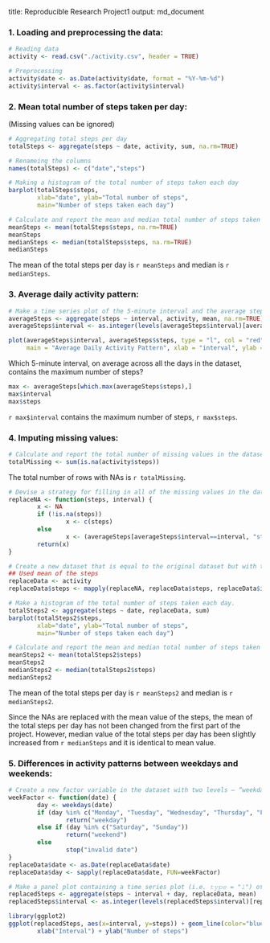 title: Reproducible Research Project1
output: md_document

### 1. Loading and preprocessing the data:
```R
# Reading data
activity <- read.csv("./activity.csv", header = TRUE)

# Preprocessing
activity$date <- as.Date(activity$date, format = "%Y-%m-%d")
activity$interval <- as.factor(activity$interval)
```


### 2. Mean total number of steps taken per day: 
(Missing values can be ignored)
```R
# Aggregating total steps per day 
totalSteps <- aggregate(steps ~ date, activity, sum, na.rm=TRUE)

# Renameing the columns
names(totalSteps) <- c("date","steps")

# Making a histogram of the total number of steps taken each day
barplot(totalSteps$steps,
        xlab="date", ylab="Total number of steps",
        main="Number of steps taken each day")

# Calculate and report the mean and median total number of steps taken per day
meanSteps <- mean(totalSteps$steps, na.rm=TRUE)
meanSteps
medianSteps <- median(totalSteps$steps, na.rm=TRUE)
medianSteps
```
The mean of the total steps per day is `r meanSteps` and median is `r medianSteps`.


### 3. Average daily activity pattern:
```R
# Make a time series plot of the 5-minute interval and the average steps
averageSteps <- aggregate(steps ~ interval, activity, mean, na.rm=TRUE)
averageSteps$interval <- as.integer(levels(averageSteps$interval)[averageSteps$interval])

plot(averageSteps$interval, averageSteps$steps, type = "l", col = "red", lwd = 2, 
     main = "Average Daily Activity Pattern", xlab = "interval", ylab = "average steps")
```

Which 5-minute interval, on average across all the days in the dataset, contains the maximum number of steps?
```R
max <- averageSteps[which.max(averageSteps$steps),]
max$interval
max$steps
```
`r max$interval` contains the maximum number of steps, `r max$steps`.


### 4. Imputing missing values:
```R
# Calculate and report the total number of missing values in the dataset 
totalMissing <- sum(is.na(activity$steps))
```
The total number of rows with NAs is `r totalMissing`.

```R
# Devise a strategy for filling in all of the missing values in the dataset. 
replaceNA <- function(steps, interval) {
        x <- NA
        if (!is.na(steps))
                x <- c(steps)
        else
                x <- (averageSteps[averageSteps$interval==interval, "steps"])
        return(x)
}

# Create a new dataset that is equal to the original dataset but with the missing data filled in.
## Used mean of the steps
replaceData <- activity
replaceData$steps <- mapply(replaceNA, replaceData$steps, replaceData$interval)

# Make a histogram of the total number of steps taken each day.
totalSteps2 <- aggregate(steps ~ date, replaceData, sum)
barplot(totalSteps2$steps,
        xlab="date", ylab="Total number of steps",
        main="Number of steps taken each day")

# Calculate and report the mean and median total number of steps taken per day. 
meanSteps2 <- mean(totalSteps2$steps)
meanSteps2
medianSteps2 <- median(totalSteps2$steps)
medianSteps2
```
The mean of the total steps per day is `r meanSteps2` and median is `r medianSteps2`.

Since the NAs are replaced with the mean value of the steps, the mean of the total steps per day has not been changed from the first part of the project. However, median value of the total steps per day has been slightly increased from `r medianSteps` and it is identical to mean value.


### 5. Differences in activity patterns between weekdays and weekends:
```R
# Create a new factor variable in the dataset with two levels – “weekday” and “weekend” indicating whether a given date is a weekday or weekend day.
weekFactor <- function(date) {
        day <- weekdays(date)
        if (day %in% c("Monday", "Tuesday", "Wednesday", "Thursday", "Friday"))
                return("weekday")
        else if (day %in% c("Saturday", "Sunday"))
                return("weekend")
        else
                stop("invalid date")
}
replaceData$date <- as.Date(replaceData$date)
replaceData$day <- sapply(replaceData$date, FUN=weekFactor)

# Make a panel plot containing a time series plot (i.e. 𝚝𝚢𝚙𝚎 = "𝚕") of the 5-minute interval (x-axis) and the average number of steps taken, averaged across all weekday days or weekend days (y-axis). 
replacedSteps <- aggregate(steps ~ interval + day, replaceData, mean)
replacedSteps$interval <- as.integer(levels(replacedSteps$interval)[replacedSteps$interval])

library(ggplot2)
ggplot(replacedSteps, aes(x=interval, y=steps)) + geom_line(color="blue") + facet_wrap(~ day, nrow=2) +
        xlab("Interval") + ylab("Number of steps")
```
